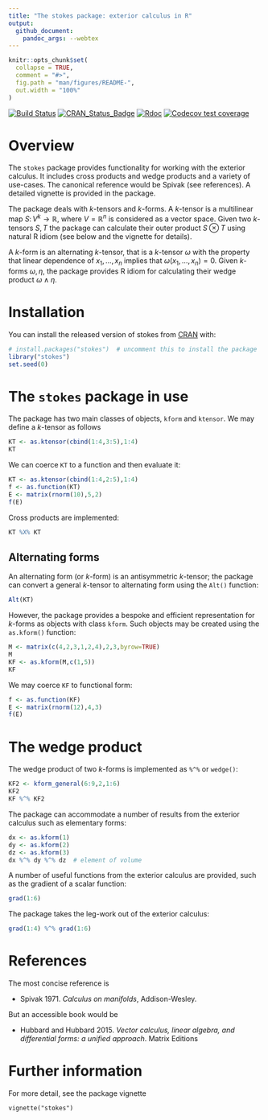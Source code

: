```yaml
---
title: "The stokes package: exterior calculus in R"
output:
  github_document:
    pandoc_args: --webtex
---
```


<!-- README.md is generated from README.Rmd. Please edit that file -->

```r
knitr::opts_chunk$set(
  collapse = TRUE,
  comment = "#>",
  fig.path = "man/figures/README-",
  out.width = "100%"
)
```


<!-- badges: start -->
[![Build Status](https://travis-ci.org/RobinHankin/stokes.svg?branch=master)](https://travis-ci.org/RobinHankin/stokes)
[![CRAN_Status_Badge](https://www.r-pkg.org/badges/version/stokes)](https://cran.r-project.org/package=stokes)
[![Rdoc](http://www.rdocumentation.org/badges/version/stokes)](http://www.rdocumentation.org/packages/stokes)
[![Codecov test coverage](https://codecov.io/gh/RobinHankin/stokes/branch/master/graph/badge.svg)](https://codecov.io/gh/RobinHankin/stokes/branch/master)
<!-- badges: end -->

# Overview

The ```stokes``` package provides functionality for working with the
exterior calculus.  It includes cross products and wedge products and
a variety of use-cases.  The canonical reference would be Spivak (see
references).  A detailed vignette is provided in the package.

The package deals with $k$-tensors and $k$-forms.  A $k$-tensor is a
multilinear map $S\colon V^k\longrightarrow\mathbb{R}$, where
$V=\mathbb{R}^n$ is considered as a vector space.  Given two
$k$-tensors $S,T$ the package can calculate their outer product
$S\otimes T$ using natural R idiom (see below and the vignette for
details).

A $k$-form is an alternating $k$-tensor, that is a $k$-tensor $\omega$
with the property that linear dependence of $x_1,\ldots,x_n$ implies
that $\omega\left(x_1,\ldots,x_n\right)=0$.  Given $k$-forms
$\omega,\eta$, the package provides R idiom for calculating
their wedge product $\omega\wedge\eta$.

# Installation

You can install the released version of stokes from [CRAN](https://CRAN.R-project.org) with:

```r
# install.packages("stokes")  # uncomment this to install the package
library("stokes")
set.seed(0)
```

# The ```stokes``` package in use

The package has two main classes of objects, ```kform``` and
```ktensor```.  We may define a $k$-tensor as follows

```r
KT <- as.ktensor(cbind(1:4,3:5),1:4)
KT
```

We can coerce ```KT``` to a function and then evaluate it:

```r
KT <- as.ktensor(cbind(1:4,2:5),1:4)
f <- as.function(KT)
E <- matrix(rnorm(10),5,2)
f(E)
```

Cross products are implemented:

```r
KT %X% KT
```


## Alternating forms

An alternating form (or $k$-form) is an antisymmetric $k$-tensor; the
package can convert a general $k$-tensor to alternating form using the
```Alt()``` function:


```r
Alt(KT)
```

However, the package provides a bespoke and efficient representation
for $k$-forms as objects with class ```kform```.  Such objects may be
created using the ```as.kform()``` function:

```r

M <- matrix(c(4,2,3,1,2,4),2,3,byrow=TRUE)
M
KF <- as.kform(M,c(1,5))
KF
```

We may coerce ```KF``` to functional form:

```r
f <- as.function(KF)
E <- matrix(rnorm(12),4,3)
f(E)
```

# The wedge product

The wedge product of two $k$-forms is implemented as ```%^%``` or
```wedge()```:

```r
KF2 <- kform_general(6:9,2,1:6)
KF2
KF %^% KF2
```

The package can accommodate a number of results from the exterior
calculus such as elementary forms:

```r
dx <- as.kform(1)
dy <- as.kform(2)
dz <- as.kform(3)
dx %^% dy %^% dz  # element of volume 
```

A number of useful functions from the exterior calculus are provided,
such as the gradient of a scalar function:

```r
grad(1:6)
```

The package takes the leg-work out of the exterior calculus:

```r
grad(1:4) %^% grad(1:6)
```


# References

The most concise reference is

  - Spivak 1971. _Calculus on manifolds_, Addison-Wesley.

But an accessible book would be

  - Hubbard and Hubbard 2015. _Vector calculus, linear algebra, and differential forms: a unified approach_.  Matrix Editions

# Further information

For more detail, see the package vignette

```vignette("stokes")```
